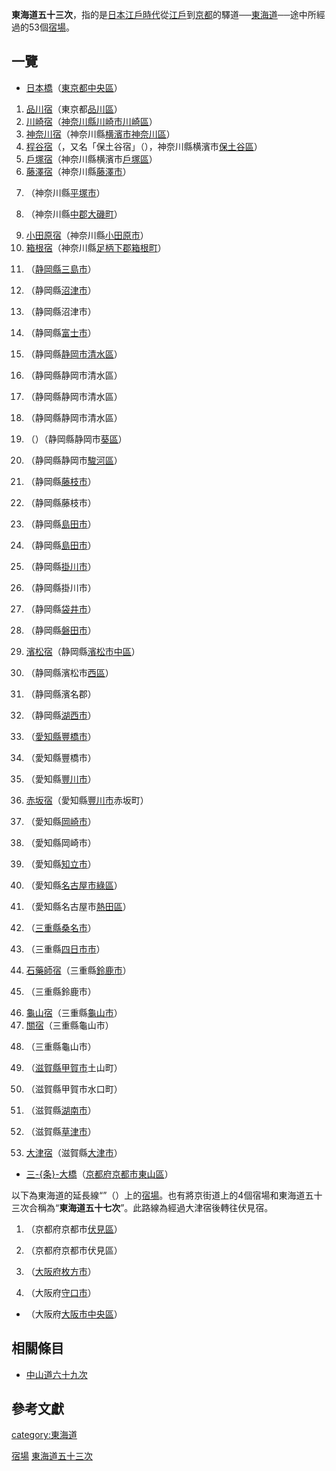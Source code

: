{{Otheruses|subject=[[日本|日本]]舊時由[[江戶|江戶]]到[[京都|京都]]所經過的53個[[宿場|宿場]]|other=[[浮世繪|浮世繪]]畫師[[歌川廣重|歌川廣重]]的作品|東海道五十三次 (浮世繪)}}
{{Japanese|japanese=東海道五十三次|kana=とうかいどうごじゅうさんつぎ|romaji=Tōkaidō Gojusantsugi}}
'''東海道五十三次'''，指的是[[日本|日本]][[江戶時代|江戶時代]]從[[江戶|江戶]]到[[京都|京都]]的驛道──[[東海道|東海道]]──途中所經過的53個[[宿場|宿場]]。

==一覽==
*[[日本橋_(東京都中央區)|日本橋]]（[[東京都|東京都]][[中央區_(東京都)|中央區]]）
#[[品川宿|品川宿]]（東京都[[品川區|品川區]]）
#[[川崎宿|川崎宿]]（[[神奈川縣|神奈川縣]][[川崎市|川崎市]][[川崎區|川崎區]]）
#[[神奈川宿|神奈川宿]]（神奈川縣[[横滨市|横濱市]][[神奈川區|神奈川區]]）
#[[程谷宿|程谷宿]]（{{lang|ja|程ヶ谷宿}}，又名「保土谷宿」（{{lang|ja|保土ヶ谷宿}}），神奈川縣横濱市[[保土谷區|保土谷區]]）
#[[戶塚宿|戶塚宿]]（神奈川縣横濱市[[戶塚區|戶塚區]]）
#[[藤澤宿|藤澤宿]]（神奈川縣[[藤澤市|藤澤市]]）
#{{tsl|ja|平塚宿||平塚宿}}（神奈川縣[[平塚市|平塚市]]）
#{{tsl|ja|大磯宿||大磯宿}}（神奈川縣[[中郡|中郡]][[大磯町|大磯町]]）
#[[小田原宿|小田原宿]]（神奈川縣[[小田原市|小田原市]]）
#[[箱根宿|箱根宿]]（神奈川縣[[足柄下郡|足柄下郡]][[箱根町|箱根町]]）
#{{tsl|ja|三島宿||三島宿}}（[[静岡縣|静岡縣]][[三島市|三島市]]）
#{{tsl|ja|沼津宿||沼津宿}}（静岡縣[[沼津市|沼津市]]）
#{{tsl|ja|原宿 (東海道)||原宿}}（静岡縣沼津市）
#{{tsl|ja|吉原宿||吉原宿}}（静岡縣[[富士市|富士市]]）
#{{tsl|ja|蒲原宿||蒲原宿}}（静岡縣[[靜岡市|静岡市]][[清水區_(日本)|清水區]]）
#{{tsl|ja|由比宿||由比宿}}（静岡縣静岡市清水區）
#{{tsl|ja|興津宿||興津宿}}（静岡縣静岡市清水區）
#{{tsl|ja|江尻宿||江尻宿}}（静岡縣静岡市清水區）
#{{tsl|ja|府中宿||府中宿}}（{{tsl|ja|駿府||駿府}}）（静岡縣静岡市[[葵區|葵區]]）
#{{tsl|ja|鞠子宿||鞠子宿}}（静岡縣静岡市[[駿河區|駿河區]]）
#{{tsl|ja|岡部宿||岡部宿}}（静岡縣[[藤枝市|藤枝市]]）
#{{tsl|ja|藤枝宿||藤枝宿}}（静岡縣藤枝市）
#{{tsl|ja|島田宿||島田宿}}（静岡縣[[島田市|島田市]]）
#{{tsl|ja|金谷宿||金谷宿}}（静岡縣[[島田市|島田市]]）
#{{tsl|ja|日坂宿||日坂宿}}（静岡縣[[掛川市|掛川市]]）
#{{tsl|ja|掛川宿||掛川宿}}（静岡縣掛川市）
#{{tsl|ja|袋井宿||袋井宿}}（静岡縣[[袋井市|袋井市]]）
#{{tsl|ja|見付宿||見付宿}}（静岡縣[[磐田市|磐田市]]）
#[[濱松宿|濱松宿]]（静岡縣[[滨松市|濱松市]][[中區_(濱松市)|中區]]）
#{{tsl|ja|舞坂宿||舞坂宿}}（静岡縣濱松市[[西區_(濱松市)|西區]]）
#{{tsl|ja|新居宿||新居宿}}（静岡縣濱名郡{{tsl|ja|新居町||新居町}}）
#{{tsl|ja|白須賀宿||白須賀宿}}（静岡縣[[湖西市|湖西市]]）
#{{tsl|ja|二川宿||二川宿}}（[[愛知縣|愛知縣]][[豐橋市|豐橋市]]）
#{{tsl|ja|吉田宿||吉田宿}}（愛知縣豐橋市）
#{{tsl|ja|御油宿||御油宿}}（愛知縣[[豐川市|豐川市]]）
#[[赤坂宿_(東海道)|赤坂宿]]（愛知縣[[豐川市|豐川市]]赤坂町）
#{{tsl|ja|藤川宿||藤川宿}}（愛知縣[[岡崎市|岡崎市]]）
#{{tsl|ja|岡崎宿||岡崎宿}}（愛知縣岡崎市）
#{{tsl|ja|池鯉鮒宿||池鯉鮒宿}}（愛知縣[[知立市|知立市]]）
#{{tsl|ja|鳴海宿||鳴海宿}}（愛知縣[[名古屋市|名古屋市]][[綠區_(名古屋市)|綠區]]）
#{{tsl|ja|宮宿||宮宿}}（愛知縣名古屋市[[熱田區|熱田區]]）
#{{tsl|ja|桑名宿||桑名宿}}（[[三重縣|三重縣]][[桑名市|桑名市]]）
#{{tsl|ja|四日市宿||四日市宿}}（三重縣[[四日市市|四日市市]]）
#[[石藥師宿|石藥師宿]]（三重縣[[鈴鹿市|鈴鹿市]]）
#{{tsl|ja|庄野宿||-{庄}-野宿}}（三重縣鈴鹿市）
#[[龜山宿|龜山宿]]（三重縣[[龜山市|龜山市]]）
#[[關宿|關宿]]（三重縣龜山市）
#{{tsl|ja|坂下宿||坂下宿}}（三重縣龜山市）
#{{tsl|ja|土山宿||土山宿}}（[[滋賀縣|滋賀縣]][[甲賀市|甲賀市]]土山町）
#{{tsl|ja|水口宿||水口宿}}（滋賀縣甲賀市水口町）
#{{tsl|ja|石部宿||石部宿}}（滋賀縣[[湖南市|湖南市]]）
#{{tsl|ja|草津宿||草津宿}}（滋賀縣[[草津市|草津市]]）
#[[大津宿|大津宿]]（滋賀縣[[大津市|大津市]]）
*[[三條大橋|三-{条}-大橋]]（[[京都府|京都府]][[京都市|京都市]][[東山區_(日本)|東山區]]）

以下為東海道的延長線“{{tsl|ja|京街道||京街道}}”（{{tsl|ja|大坂街道||大坂街道}}）上的[[宿場|宿場]]。也有將京街道上的4個宿場和東海道五十三次合稱為“'''東海道五十七次'''”。此路線為經過大津宿後轉往伏見宿。
#{{tsl|ja|伏見宿 (京街道)||伏見宿}}（京都府京都市[[伏見區|伏見區]]）
#{{tsl|ja|淀宿||-{淀}-宿}}（京都府京都市伏見區）
#{{tsl|ja|枚方宿||枚方宿}}（[[大阪府|大阪府]][[枚方市|枚方市]]）
#{{tsl|ja|守口宿||守口宿}}（大阪府[[守口市|守口市]]）
*{{tsl|ja|高麗橋||高麗橋}}（大阪府[[大阪市|大阪市]][[中央區_(大阪市)|中央區]]）

==相關條目==
*[[中山道六十九次|中山道六十九次]]

==參考文獻==
{{reflist|
<ref>{{cite book |author=[[歌川廣重|歌川廣重]] |coauthors= |title=東海道五十三次 |year=1830年代 |publisher= |location= |isbn= |url=http://kindai.ndl.go.jp/info:ndljp/pid/935930 |accessdate=2014-07-29 |archive-date=2016-03-04 |archive-url=https://web.archive.org/web/20160304102516/http://kindai.ndl.go.jp/info:ndljp/pid/935930 |dead-url=no }}</ref>
}}

{{東海道}}
{{DEFAULTSORT:Tokaido Gojusantsugi}}
[[Category:宿場|]]
[[category:東海道|category:東海道]]
[[Category:東海道五十三次|]]